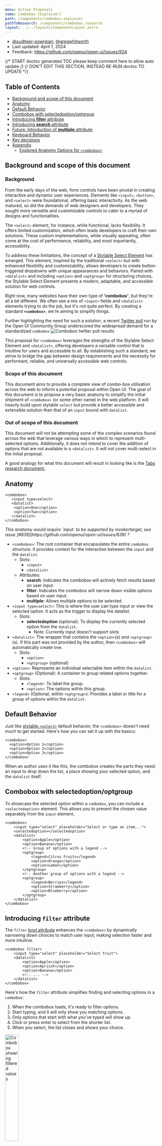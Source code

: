 ```yaml
---
menu: Active Proposals
name: Combobox (Explainer)
path: /components/combobox.explainer
pathToResearch: /components/combobox.research
layout: ../../layouts/ComponentLayout.astro
---
```


- [@sudheer-gowrgiari](https://github.com/sudheer-gowrigari), [@gregwhitworth](https://github.com/gregwhitworth)
- Last updated: April 1, 2024
- Feedback: https://github.com/openui/open-ui/issues/924

{/* START doctoc generated TOC please keep comment here to allow auto update */}
{/* DON'T EDIT THIS SECTION, INSTEAD RE-RUN doctoc TO UPDATE */}

## Table of Contents

- [Background and scope of this document](#background-and-scope-of-this-document)
- [Anatomy](#anatomy)
- [Default Behavior](#default-behavior)
- [Combobox with selectedoption/optgroup](#combobox-with-selectedoptionoptgroup)
- [Introducing **filter** attribute](#introducing-filter-attribute)
- [Introducing **search** attribute](#introducing-search-attribute)
- [Future: Introduction of **multiple** attribute](#future-introduction-of-multiple-attribute)
- [Keyboard Behavior](#keyboard-behavior)
- [Key decisions](#key-decisions)
- [Appendix](#appendix)
  - [Explored Anatomy Options for `<combobox>`](#explored-anatomy-options-for-combobox)

## Background and scope of this document

### Background
From the early days of the web, form controls have been pivotal in creating interactive and dynamic user experiences. Elements like `<input>`, `<button>`, and `<select>` were foundational, offering basic interactivity. As the web matured, so did the demands of web designers and developers. They sought more versatile and customizable controls to cater to a myriad of designs and functionalities.

The `<select>` element, for instance, while functional, lacks flexibility. It offers limited customization, which often leads developers to craft their own solutions. These custom implementations, while visually appealing, often come at the cost of performance, reliability, and most importantly, accessibility.


To address these limitations, the concept of a [Stylable Select Element](https://open-ui.org/components/selectlist/) has emerged. This element, inspired by the traditional `<select>` but with enhanced flexibility and customizability, allows developers to create button-triggered dropdowns with unique appearances and behaviors. Paired with `<datalist>` and including `<option>` and `<optgroup>` for structuring choices, the Stylable Select Element presents a modern, adaptable, and accessible solution for web controls.



Right now, many websites have their own type of **'combobox'**, but they're all a bit different. We often see a mix of `<input>` fields and `<datalist>` elements trying to do the job, but it's not quite perfect. By creating a standard **`<combobox>`**, we're aiming to simplify things. 

Further highlighting the need for such a solution, a recent [Twitter poll](https://twitter.com/openuicg/status/1717345237889351911) run by the Open UI Community Group underscored the widespread demand for a standardized ``combobox``
<Image
  src="/images/combobox/combobox-twitterpoll.png"
  alt="Combobox twitter poll results"
/>


This proposal for `<combobox>` leverages the strengths of the Stylable Select Element and `<datalist>`, offering developers a versatile control that is intuitive for users and accessible to all. By establishing such a standard, we strive to bridge the gap between design requirements and the necessity for performant, reliable, and universally accessible web controls.

### Scope of this document

This document aims to provide a complete view of combo-box utilisation across the web to inform a potential proposal within Open UI. The goal of this document is to propose a very basic anatomy to simplify the initial shipment of `<combobox>` (or some other name) in the web platform. It will heavily build upon stylable `select` but provide a better accessible and extensible solution than that of an `input` bound with `datalist`.


### Out of scope of this document

This document will not be attempting some of the complex scenarios found across the web that leverage various ways in which to represent multi-selected options. Additionally, it does not intend to cover the addition of options that are not available in a `<datalist>`. It will not cover multi-select in the initial proposal.

A good analogy for what this document will result in looking like is the [Tabs research document.](https://open-ui.org/components/tabs.research.parts/)

## Anatomy

```
<combobox>
   <input type=select>
   <datalist>
	<option>One</option>
	<option>Two</option>
   </datalist>
</combobox>
```

<ComboboxAnatomy />

<div class="question">
  <em>This anatomy would require `input` to be supported by invokertarget, see issue [#839](https://github.com/openui/open-ui/issues/839)  ?</em>
</div>


- `<combobox>`: The root container that encapsulates the entire `combobox` structure. It provides context for the interaction between the `input` and the `datalist`.
  - Slots:
    - `<input>`
    - `<datalist>`
  - Attributes:
    - **search**: Indicates the combobox will actively fetch results based on user input.
    - **filter**: Indicates the combobox will narrow down visible options based on user input.
    - **multiple**: Allows multiple options to be selected.
- `<input type=select>`: This is where the user can type input or view the selected option. It acts as the trigger to display the datalist.
  - Slots:
    - **selectedoption** (optional): To display the currently selected option from the `datalist`. 
      - Note: Currently input doesn't support slots
- `<datalist>`: The wrapper that contains the `<option>`(s) and `<optgroup>`(s). If this part was not provided by the author, then `<combobox>` will automatically create one.
  - Slots:
    - `<option>`
    - `<optgroup>` (optional)
- `<option>`: Represents an individual selectable item within the `datalist`.
- `<optgroup>` (Optional): A container to group related options together.
  - Slots:
    - `<legend>`: To label the group.
    - `<option>`: The options within this group.
- `<legend>` (Optional, within `<optgroup>`): Provides a label or title for a group of options within the `datalist`.

## Default Behavior

Just like [stylable `<select>`](#https://open-ui.org/components/selectlist/#default-behavior) default behavior, the `<combobox>` doesn't need much to get started. Here's how you can set it up with the basics:


```
<combobox>
  <option>Option 1</option>
  <option>Option 2</option>
  <option>Option 3</option>
</combobox>
```


When an author uses it like this, the combobox creates the parts they need: an input to drop down the list, a place showing your selected option, and the `datalist` itself.

## Combobox with selectedoption/optgroup

To showcase the selected option within a `combobox`, you can include a `<selectedoption>` element. This allows you to present the chosen value separately from the `input` element,

```
<combobox>
    <input type="select" placeholder="Select or type an item...">
    <selectedoption></selectedoption>
    <datalist>
        <option>Apple</option>
        <option>Banana</option>
        <!-- Group of options with a legend -->
        <optgroup>
            <legend>Citrus Fruits</legend>
            <option>Orange</option>
            <option>Lemon</option>
        </optgroup>
        <!-- Another group of options with a legend -->
        <optgroup>
            <legend>Berries</legend>
            <option>Strawberry</option>
            <option>Blueberry</option>
        </optgroup>
    </datalist>
</combobox>
```

## Introducing `filter` attribute

The `filter` [_bool_ attribute](https://html.spec.whatwg.org/#boolean-attributes) enhances the `<combobox>` by dynamically narrowing down choices to match user input, making selection faster and more intuitive.


```
<combobox filter>
    <input type="select" placeholder="Select fruit">
    <datalist>
        <option>Apple</option>
        <option>Apricot</option>
        <option>Banana</option>
        <!-- ... -->
    </datalist>
</combobox>
```

Here's how the `filter` attribute simplifies finding and selecting options in a `combobox`:

1. When the combobox loads, it's ready to filter options.
2. Start typing, and it will only show you matching options.
3. Only options that start with what you've typed will show up.
4. Click or press enter to select from the shorter list.
5. When you select, the list closes and shows your choice.

<Image
  src="/images/combobox/comobobox-filter.gif"
  alt="Combobox showing filtered values"
  style="width:30%"
/>

For discussion and suggestions on the naming of the `filter` attribute, please see [Issue #932](https://github.com/openui/open-ui/issues/932).

## Introducing `search` attribute

The `search` attribute adds smart search features to `<combobox>`. It lets users find options in different ways:

**Attribute values:**

* **pattern**: Matches options against a pattern. For example, typing "**^a**" finds options starting with "**a**". definition [here](https://html.spec.whatwg.org/#the-pattern-attribute).
* **startswith**: Shows options that start with the user’s input. Typing "**Ap**" will display "Apple" and "Apricot" but not "Banana". This is the default behavior for **`<selectlist>`** definition [here](https://tc39.es/ecma262/multipage/text-processing.html#sec-string.prototype.startswith).
* **includes** : Searches anywhere in the option text. Typing "**a**" will display "Apple", "Apricot", and "Banana". definition [here](https://tc39.es/ecma262/multipage/text-processing.html#sec-string.prototype.includes).


```
<combobox search>
    <input type="select" placeholder="Select fruit">
    <datalist>
       <option>Apple</option>
        <option>Apricot</option>
        <option>Banana</option>
        <!-- ... -->
    </datalist>
</combobox>
```
<Image
  src="/images/combobox/combo-search.gif"
  alt="Combobox showing search results"
  style="width:30%"
/>
Join the conversation on the naming and values of the `search` attribute in [Issue #931](https://github.com/openui/open-ui/issues/931).

## Future: Introduction of `multiple` attribute

The `multiple` attribute will be specified in detail in a forthcoming update.


## Keyboard Behavior
Details regarding keyboard interaction for the combobox will follow the [W3C ARIA Authoring Practices for combobox patterns](https://www.w3.org/WAI/ARIA/apg/patterns/combobox/). For further development and discussions, please see the [filed issue](https://github.com/openui/open-ui/issues/929).

## Key decisions
 - Naming of `combobox` element: [Issue #930](https://github.com/openui/open-ui/issues/930)

## Appendix
### Explored Anatomy Options for ``<combobox>``
#### Approach 1


```
<input type="text" list="browsers"  />
<datalist id="browsers">
	<option>firefox</option>
	<option>Chrome</option>
</datalist>
```


**Pros:**



* Native elements

**Cons:**



* You can't achieve multi-select with `<datalist>`:
* grouping options or adding icons next to options, the `<datalist>` approach falls short.
* Inconsistent Browser Support: While most modern browsers support `<datalist>`, the appearance and behavior can be inconsistent across different browsers.


#### Approach 2


```
<select combobox>
  <input type=select>
  <datalist>
	<option>One</option>
	<option>Two</option>
  </datalist>
</select>
```


**Pros:**



* Leveraging the existing `<select>`

**Cons:**



* Need to rely on an opt-in attribute(`combobox`) to modify the behavior of `<select>`.